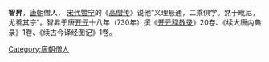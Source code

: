 '''智昇'''，[[唐朝|唐朝]]僧人， [[宋代|宋代]][[赞宁|赞宁]]的《[[高僧传|高僧传]]》说他“义理悬通，二乘俱学。然于毗尼，尤善其宗”。智昇于唐[[开元|开元]]十八年（730年）撰《[[开元释教录|开元释教录]]》20卷、《续大唐内典录》1卷、《续古今译经图记》1卷。

[[Category:唐朝僧人|Category:唐朝僧人]]